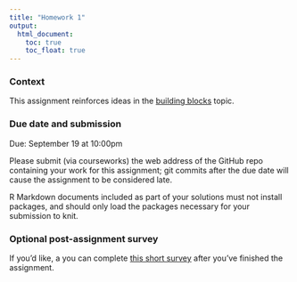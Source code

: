 ```yaml
---
title: "Homework 1"
output:
  html_document: 
    toc: true
    toc_float: true
---
```


### Context

This assignment reinforces ideas in the [building blocks](topic_building_blocks.html) topic. 

### Due date and submission

Due: September 19 at 10:00pm

Please submit (via courseworks) the web address of the GitHub repo containing your work for this assignment; git commits after the due date will cause the assignment to be considered late.

R Markdown documents included as part of your solutions must not install packages, and should only load the packages necessary for your submission to knit. 



### Optional post-assignment survey

If you'd like, a you can complete [this short survey](https://docs.google.com/forms/d/e/1FAIpQLSd-Gbt30RuKq3-FzzXSRKLaYqU3kqS1KVnfO7lH_6EkhcVB-A/viewform?usp=sf_link) after you've finished the assignment.
